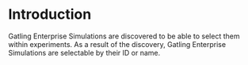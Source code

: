 # Introduction

Gatling Enterprise Simulations are discovered to be able to select them within experiments. As a result of the discovery, Gatling Enterprise Simulations are selectable by their ID or name.
